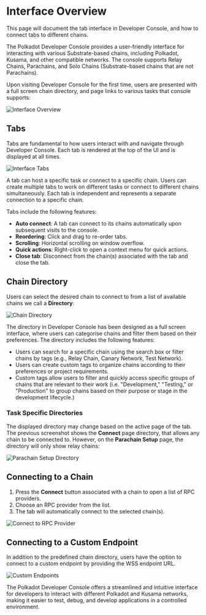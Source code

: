 # Interface Overview

This page will document the tab interface in Developer Console, and how to connect tabs to different chains.

The Polkadot Developer Console provides a user-friendly interface for interacting with various Substrate-based chains, including Polkadot, Kusama, and other compatible networks. The console supports Relay Chains, Parachains, and Solo Chains (Substrate-based chains that are not Parachains).

Upon visiting Developer Console for the first time, users are presented with a full screen chain directory, and page links to various tasks that console supports:

![Interface Overview](/png/interface-overview/hero.png)

## Tabs 

Tabs are fundamental to how users interact with and navigate through Developer Console. Each tab is rendered at the top of the UI and is displayed at all times.

![Interface Tabs](/png/interface-overview/interface-tabs.png)

A tab can host a specific task or connect to a specific chain. Users can create multiple tabs to work on different tasks or connect to different chains simultaneously. Each tab is independent and represents a separate connection to a specific chain.

Tabs include the following features:
* **Auto connect**: A tab can connect to its chains automatically upon subsequent visits to the console.
* **Reordering**: Click and drag to re-order tabs.
* **Scrolling**: Horizontal scrolling on window overflow.
* **Quick actions**: Right-click to open a context menu for quick actions.
* **Close tab**: Disconnect from the chain(s) associated with the tab and close the tab.

## Chain Directory

Users can select the desired chain to connect to from a list of available chains we call a __Directory__:

![Chain Directory](/png/interface-overview/chain-directory.png)

The directory in Developer Console has been designed as a full screen interface, where users can categorise chains and filter them based on their preferences. The directory includes the following features:

- Users can search for a specific chain using the search box or filter chains by tags (e.g., Relay Chain, Canary Network, Test Network).
- Users can create custom tags to organize chains according to their preferences or project requirements.
- Custom tags allow users to filter and quickly access specific groups of chains that are relevant to their work (i.e. "Development," "Testing," or "Production" to group chains based on their purpose or stage in the development lifecycle.)

### Task Specific Directories

The displayed directory may change based on the active page of the tab. The previous screenshot shows the __Connect__ page directory, that allows any chain to be connected to. However, on the __Parachain Setup__ page, the directory will only show relay chains:

![Parachain Setup Directory](/png/interface-overview/parachain-setup-directory.png)

## Connecting to a Chain

1. Press the **Connect** button associated with a chain to open a list of RPC providers.
2. Choose an RPC provider from the list.
3. The tab will automatically connect to the selected chain(s).

![Connect to RPC Provider](/png/interface-overview/connect-rpc-providers.png)

## Connecting to a Custom Endpoint

In addition to the predefined chain directory, users have the option to connect to a custom endpoint by providing the WSS endpoint URL.

![Custom Endpoints](/png/interface-overview/connect-custom-endpoint.png)

The Polkadot Developer Console offers a streamlined and intuitive interface for developers to interact with different Polkadot and Kusama networks, making it easier to test, debug, and develop applications in a controlled environment.